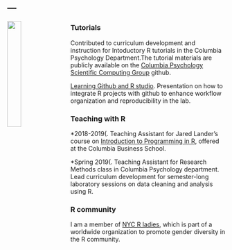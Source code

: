 ---
---

<link rel="stylesheet" href="styles.css" type="text/css">

<img src="images/RLadiesNYC.jpeg" style="width:25%; margin-right: 20px" align="left">

### Tutorials

Contributed to curriculum development and instruction for Intoductory R tutorials in the Columbia Psychology Department.The tutorial materials are publicly available on the [Columbia Psychology Scientific Computing Group](https://cu-psych-computing.github.io/cu-psych-comp-tutorial/) github.

[Learning Github and R studio](talks/labmtg_github_rstudio.pdf). Presentation on how to integrate R projects with github to enhance workflow organization and reproducibility in the lab. 

### Teaching with R 

*2018-2019(. Teaching Assistant for Jared Lander's course on [Introduction to Programming in R](https://www8.gsb.columbia.edu/courses/mba/2019/spring/b8144-001), offered at the Columbia Business School. 

*Spring 2019(. Teaching Assistant for Research Methods class in Columbia Psychology department. Lead curriculum development for semester-long laboratory sessions on data cleaning and analysis using R.

### R community 
I am a member of [NYC R ladies](https://www.rladiesnyc.org/), which is part of a worldwide organization to promote gender diversity in the R community. 


